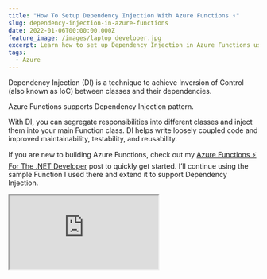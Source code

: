 ```yaml
---
title: "How To Setup Dependency Injection With Azure Functions ⚡"
slug: dependency-injection-in-azure-functions
date: 2022-01-06T00:00:00.000Z
feature_image: /images/laptop_developer.jpg
excerpt: Learn how to set up Dependency Injection in Azure Functions using .NET .
tags:
  - Azure
---
```

Dependency Injection (DI) is a technique to achieve Inversion of Control (also known as IoC) between classes and their dependencies.

Azure Functions supports Dependency Injection pattern.

With DI, you can segregate responsibilities into different classes and inject them into your main Function class. DI helps write loosely coupled code and improved maintainability, testability, and reusability.

If you are new to building Azure Functions, check out my [Azure Functions ⚡ For The .NET Developer](/blog/getting-started-with-azure-functions/) post to quickly get started. I’ll continue using the sample Function I used there and extend it to support Dependency Injection.

<iframe src="https://www.youtube.com/embed/m_jrALXcrXc" />

## Setting Up Azure Function Dependency Injection

The Azure Functions we [wrote earlier](/blog/getting-started-with-azure-functions/) logs to the console. Say we want to do some business-related processing every time we get a message in the queue.

Let’s add a new class, `MessageProcessor`, to process this message. It implements the `IMessageProcessor` interface, which has the `Process` function that takes in the string message and does some processing.

The implementation currently checks if the message contains ‘exception’ and throws a code exception. This might do more valuable and relevant business checks and processes in your real-world applications.

```csharp
public interface IMessageProcessor
{
    void Process(string message);
}

public class MessageProcessor : IMessageProcessor
{
    public void Process(string message)
    {
        if (message.Contains("exception")) 
                throw new Exception("Exception found in message");
    }
}

```

The default Function class created by the Visual Studio template (in the [previous example](/blog/getting-started-with-azure-functions/)) is a static method in a static class.

To support Dependency Injection via the constructor, we need the class to be instantiated with a constructor. So let’s update the `Function1` from the previous example to be non-static. Let’s also update the name of the class to be `ProcessWeatherDataFunction`.

```csharp
public class ProcessWeatherDataFunction
{
    private readonly IMessageProcessor messageProcessor;

    public ProcessWeatherDataFunction(IMessageProcessor messageProcessor)
    {
        this.messageProcessor = messageProcessor;
    }

    [FunctionName("ProcessWeatherData")]
    public void Run(
      [QueueTrigger("add-weatherdata", Connection = "WeatherDataQueue")]string myQueueItem,
      ILogger log)
    {
        messageProcessor.Process(myQueueItem);
        log.LogInformation($"C# Queue trigger function processed: {myQueueItem}");
    }
}

```

The Function class, in addition to logging, also processes the message using the `MessageProcessor` class.

Now that we have the Azure Function using an injected Dependency, we need to ensure that an instance of `MessageProcessor` is injected in via the constructor when the Azure Functions runtime executes the function.

### Registering Services on Azure Functions Startup

If you are familiar with [Dependency Injection in ASP NET Core applications](https://www.youtube.com/watch?v=YR6HkvNBpX4), we use the `Startup.cs` class to register services into the ServiceCollection.

Similarly, in Azure Functions, we can create a `Startup.cs` class to register the dependencies. The name of the class is purely for consistency and can be different.

To set up the Startup class, we need to make sure,

-   It inherits from `FunctionsStartup` class from the [Microsoft.Azure.Functions.Extensions](https://www.nuget.org/packages/Microsoft.Azure.Functions.Extensions/) NuGet package.
-   Add an assembly directly to specify the class that acts as the Functions startup.

The below class is a sample Startup class that also registers the `IMessageProcessor` into the ServiceCollection used for Functions.

```csharp
[assembly: FunctionsStartup(typeof(WeatherDataIngestor.Startup))]
namespace WeatherDataIngestor
{
    public class Startup : FunctionsStartup
    {
        public override void Configure(IFunctionsHostBuilder builder)
        {
            builder.Services.AddTransient<IMessageProcessor, MessageProcessor>();
        }
    }
}

```

Run the application and drop a message to the Azure Queue to ensure it is picked up and processed correctly.

The `Startup` class runs once the Azure Functions host starts up and builds up the ServiceCollection used to resolve dependencies any time a new message is processed.

## Configure Logging

The `Run` method in our Azure Function, `ProcessWeatherDataFunction` has the `ILogger` getting injected by the runtime. This is automatically done and is not using the ServiceCollection we set up in Startup.

However, we can inject an ILogger instance via the constructor using the ServiceCollection that we set up earlier. To do this, we need to move the ILogger to the constructor.

```csharp
public ProcessWeatherDataFunction(
    IMessageProcessor messageProcessor, 
    ILogger<ProcessWeatherDataFunction> log)
{
    this.messageProcessor = messageProcessor;
    this.log = log;
}

```

The above code injects in an instance of the `ILogger<ProcessWeatherDataFunction>` where the generic class type represents the category name used when logging.

<iframe src="https://www.youtube.com/embed/dxBlBltEDRs" />

To register logging related services, in the `Startup` class, invoke the `AddLogging` method as shown below.

```csharp
public override void Configure(IFunctionsHostBuilder builder)
{
    builder.Services.AddTransient<IMessageProcessor, MessageProcessor>();
    builder.Services.AddLogging();
}

```

## Understanding Azure Function Service Lifetimes

Depending on the lifetime used to register the services, each execution of Function gets the same or different instances of the dependencies.

As [mentioned here](https://docs.microsoft.com/en-us/azure/azure-functions/functions-dotnet-dependency-injection?WT.mc_id=AZ-MVP-5003875#service-lifetimes), Azure Functions like ASP NET supports three service lifetimes

-   Transient → New instance created every time an instance is requested
-   Scoped → New instance is created once per function execution.
-   Singleton → New instance created on host startup and reused for all function execution.

To understand this with an example, let’s create three separate classes to be used with different lifetimes. Below is a sample one for the Transient lifetime scope.

It has a `Write` method defined, which simply takes in a logger instance. A random Guide is set up in the class when it’s constructed. This is logged when the Write method is invoked.

The value of the Guide will help us determine if it’s the same instance or a new instance that gets injected into when an instance of this class is requested for.

```csharp
public interface ITransientService
{
    void Write(string message);
}

public class TransientService : ITransientService
{
    private readonly ILogger<TransientService> logger;
    public TransientService(ILogger<TransientService> logger)
    {
        Random = Guid.NewGuid().ToString();
        this.logger = logger;
    }
    public string Random { get; }
    public void Write(string message)
    {
        logger.LogInformation("Transient - {message}, {Random}", message, Random);
    }
}

```

Similar to the above, I have also added the `IScopedService` and `ISingletonService` interface and associated implementations. It’s [very similar to above](https://rahulpnath.visualstudio.com/YouTube%20Samples/_git/queue-storage?path=/WeatherDataIngestor/ServiceLifetimes.cs) except for a change in the message that’s logged.

Update the `MessageProcessor` class and use the `Write` method to log to the console. As shown below, the Process method calls the Write method of each lifetime-specific interface. It specifies the message as ‘Message Processor’ to indicate the source class it is getting used from.

```csharp
public MessageProcessor(
    ITransientService transientService, 
    ISingletonService singletonService,
    IScopedService scopedService,
    IOptions<MyConfigOptions> configOptions)
{
    this.transientService = transientService;
    this.singletonService = singletonService;
    this.scopedService = scopedService;
    this.configOptions = configOptions;
}
public void Process(string message)
{
    if (message.Contains("exception")) 
        throw new Exception("Exception found in message");

    transientService.Write("Message Processor");
    scopedService.Write("Message Processor");
    singletonService.Write("Message Processor");
}

```

To understand Lifetimes well, we need more dependencies that use these same services. This will help us understand how new dependencies are created when multiple instances of the dependency are requested from the DI container. Let’s add `AnotherDependency` to simulate this.

```csharp
public class AnotherDependency : IAnotherDependency
{
    private readonly ITransientService transientService;
    private readonly ISingletonService singletonService;
    private readonly IScopedService scopedService;

    public AnotherDependency(
      ITransientService transientService,
      ISingletonService singletonService,
      IScopedService scopedService)
    {
        this.transientService = transientService;
        this.singletonService = singletonService;
        this.scopedService = scopedService;
    }

    public void Process(string message)
    {
        transientService.Write("Another Dependency");
        scopedService.Write("Another Dependency");
        singletonService.Write("Another Dependency");
    }
}

```

Update the Function class to take the `AnotherDependency` in the constructor.

```csharp
public ProcessWeatherDataFunction(
    IMessageProcessor messageProcessor, 
    IAnotherDependency anotherDependency,
    ILogger<ProcessWeatherDataFunction> log)
{  ... }

[FunctionName("ProcessWeatherData")]
public void Run(
    [QueueTrigger("add-weatherdata", Connection = "WeatherDataQueue")]string myQueueItem)
{
    messageProcessor.Process(myQueueItem);
    anotherDependency.Process(myQueueItem);

    log.LogInformation($"C# Queue trigger function processed: {myQueueItem}");
}

```

With all the new dependencies wired up, let’s update the `Startup` class to wire up the new interfaces. Use the appropriate extension methods - [AddTransient](https://docs.microsoft.com/en-us/dotnet/api/microsoft.extensions.dependencyinjection.servicecollectionserviceextensions.addtransient?view=dotnet-plat-ext-6.0&WT.mc_id=AZ-MVP-5003875), [AddScoped](https://docs.microsoft.com/en-us/dotnet/api/microsoft.extensions.dependencyinjection.servicecollectionserviceextensions.addscoped?view=dotnet-plat-ext-6.0&WT.mc_id=AZ-MVP-5003875), [AddSingleton](https://docs.microsoft.com/en-us/dotnet/api/microsoft.extensions.dependencyinjection.servicecollectionserviceextensions.addsingleton?view=dotnet-plat-ext-6.0&WT.mc_id=AZ-MVP-5003875) - to register the new dependencies as shown below.

```csharp
builder.Services.AddTransient<ITransientService, TransientService>();
builder.Services.AddScoped<IScopedService, ScopedService>();
builder.Services.AddSingleton<ISingletonService, SingletonService>();
builder.Services.AddTransient<IAnotherDependency, AnotherDependency>();

```

Run both applications. When the Azure Function host (console application running on the local machine) starts up, it will invoke the `Startup` class and register all dependencies. The methods in the `Startup` class are called only once.

When a new message is dropped in the queue, and an instance of the Azure Function is created all the relevant dependencies are injected in. Below is a sample log output for two new messages processed.

![Transient, Scoped and Singleton logs  highlighted](/images/azure-functions-lifetime-scopes.jpg)

The Transient Scoped service gets a different GUID for all instances. The GUID is the same for the Scoped one within the processing of a single message, so both `MessageProcessor` and `AnotherDependency` get the same instance. The instance is different for a different message since it gets a separate instance. For Singleton, the GUID is the same for all messages processed by the same host. In this case, our console app is the host.

## App settings

By default, the template for Azure Functions does not support `appsettings.json` files. However, you can update the configuration to support configuration files.

To register different Configuration sources, we can override `ConfigureAppConfiguration` from the `FunctionsStartup` that we inherited from in our `Startup` class.

```csharp
public override void ConfigureAppConfiguration(IFunctionsConfigurationBuilder builder)
{
    base.ConfigureAppConfiguration(builder);

    var context = builder.GetContext();

    builder.ConfigurationBuilder
        .AddJsonFile(
            Path.Combine(context.ApplicationRootPath, "appsettings.json"),
            optional: true, reloadOnChange: false)
        .AddJsonFile(
            Path.Combine(context.ApplicationRootPath, $"appsettings.{context.EnvironmentName}.json"),
            optional: true, reloadOnChange: false)
        .AddEnvironmentVariables();
}

```

The above override sets up the ConfigurationBuilder to use the _appsettings.json_ and environment-specific appsettings file. You can also update this to use other Configuration Source Providers available in .NET. If you want to learn more about Configuration, check out the video below.

<iframe src="https://www.youtube.com/embed/v=5GlgHV_12-k" />

Once set up, we can also use [Options Pattern](https://www.youtube.com/watch?v=SizJCLcjbOA) within our Azure Functions. We can create a custom class to represent the config data, and dependency inject into our Function classes and dependencies for a configuration like below.

```json
{
  "MyConfig": {
    "Url": "http://testapi.com",
    "Secret": ""
  }
}

```

The code below in the `Startup` class, wires up the class `MyConfigOptions` into the Service Collection and makes it available to be dependency injected as shown below in `MessageProcessor` as `IOptions<MyConfigOptions>`

```csharp
public class MyConfigOptions
{
    public string Url { get; set; }
    public string Secret { get; set; }
}

...

builder.Services.AddOptions<MyConfigOptions>()
    .Configure<IConfiguration>((settings, configuration) =>
    {
        configuration.GetSection("MyConfig").Bind(settings);
    });

...

public MessageProcessor(IOptions<MyConfigOptions> configOptions) {...}

```

Azure Functions by default also supports [Secrets Manager](https://www.youtube.com/watch?v=PkLLP2tcd28) if you want to store sensitive information on local development environment machines. You can right-click (in Visual Studio) on the project, enable ‘Manage User Secrets’ in the menu, and set the sensitive configuration in the secrets.json file.

I hope this helps you understand how Dependency Injection can be used when building Azure Functions and the different use cases.
